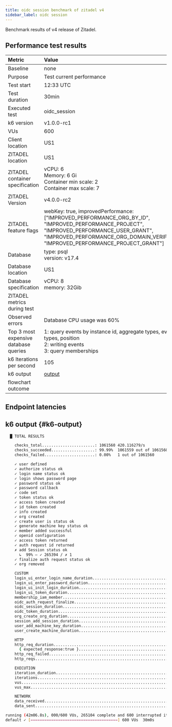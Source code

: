```yaml
---
title: oidc session benchmark of zitadel v4
sidebar_label: oidc session
---
```


Benchmark results of v4 release of Zitadel.

## Performance test results

| Metric                                | Value |
|:--------------------------------------|:------|
| Baseline                              | none  |
| Purpose                               | Test current performance |
| Test start                            | 12:33 UTC |
| Test duration                         | 30min |
| Executed test                         | oidc_session |
| k6 version                            | v1.0.0-rc1 |
| VUs                                   | 600 |
| Client location                       | US1 |
| ZITADEL location                      | US1 |
| ZITADEL container specification       | vCPU: 6<br/> Memory: 6 Gi <br/>Container min scale: 2<br/>Container max scale: 7 |
| ZITADEL Version                       | v4.0.0-rc2 |
| ZITADEL feature flags                 | webKey: true, improvedPerformance: \[\"IMPROVED\_PERFORMANCE\_ORG\_BY\_ID\", \"IMPROVED\_PERFORMANCE\_PROJECT\", \"IMPROVED\_PERFORMANCE\_USER\_GRANT\", \"IMPROVED\_PERFORMANCE\_ORG\_DOMAIN\_VERIFIED\", \"IMPROVED\_PERFORMANCE\_PROJECT\_GRANT\"\] |
| Database                              | type: psql<br />version: v17.4 |
| Database location                     | US1 |
| Database specification                | vCPU: 8<br/> memory: 32Gib |
| ZITADEL metrics during test           |  |
| Observed errors                       | Database CPU usage was 60% |
| Top 3 most expensive database queries | 1: query events by instance id, aggregate types, event types, position<br/>2: writing events<br/>3: query memberships<br/> |
| k6 Iterations per second              | 105 |
| k6 output                             | [output](#k6-output) |
| flowchart outcome                     | |

## Endpoint latencies



<BenchmarkChart testResults={OutputSource} />

## k6 output {#k6-output}

```bash
  █ TOTAL RESULTS 

    checks_total.......................: 1061560 420.116279/s
    checks_succeeded...................: 99.99%  1061559 out of 1061560
    checks_failed......................: 0.00%   1 out of 1061560

    ✓ user defined
    ✓ authorize status ok
    ✓ login name status ok
    ✓ login shows password page
    ✓ password status ok
    ✓ password callback
    ✓ code set
    ✓ token status ok
    ✓ access token created
    ✓ id token created
    ✓ info created
    ✓ org created
    ✓ create user is status ok
    ✓ generate machine key status ok
    ✓ member added successful
    ✓ openid configuration
    ✓ access token returned
    ✓ auth request id returned
    ✗ add Session status ok
      ↳  99% — ✓ 265394 / ✗ 1
    ✓ finalize auth request status ok
    ✓ org removed

    CUSTOM
    login_ui_enter_login_name_duration......................................: min=100.93ms avg=100.93ms max=100.93ms p(50)=100.93ms p(95)=100.93ms p(99)=100.93ms
    login_ui_enter_password_duration........................................: min=4.86ms   avg=4.86ms   max=4.86ms   p(50)=4.86ms   p(95)=4.86ms   p(99)=4.86ms  
    login_ui_init_login_duration............................................: min=71.62ms  avg=497.81ms max=19m45s   p(50)=442.5ms  p(95)=557.71ms p(99)=642.49ms
    login_ui_token_duration.................................................: min=80.88ms  avg=80.88ms  max=80.88ms  p(50)=80.88ms  p(95)=80.88ms  p(99)=80.88ms 
    membership_iam_member...................................................: min=65.45ms  avg=65.45ms  max=65.45ms  p(50)=65.45ms  p(95)=65.45ms  p(99)=65.45ms 
    oidc_auth_request_finalize..............................................: min=89.04ms  avg=1.32s    max=2m8s     p(50)=1.26s    p(95)=1.62s    p(99)=1.78s   
    oidc_session_duration...................................................: min=1.73s    avg=2.88s    max=21m54s   p(50)=2.73s    p(95)=3.26s    p(99)=3.54s   
    oidc_token_duration.....................................................: min=34.16ms  avg=34.16ms  max=34.16ms  p(50)=34.16ms  p(95)=34.16ms  p(99)=34.16ms 
    org_create_org_duration.................................................: min=41.58ms  avg=41.58ms  max=41.58ms  p(50)=41.58ms  p(95)=41.58ms  p(99)=41.58ms 
    session_add_session_duration............................................: min=105.71ms avg=1.06s    max=15m9s    p(50)=1s       p(95)=1.34s    p(99)=1.5s    
    user_add_machine_key_duration...........................................: min=50.3ms   avg=50.3ms   max=50.3ms   p(50)=50.3ms   p(95)=50.3ms   p(99)=50.3ms  
    user_create_machine_duration............................................: min=32.72ms  avg=32.72ms  max=32.72ms  p(50)=32.72ms  p(95)=32.72ms  p(99)=32.72ms 

    HTTP
    http_req_duration.......................................................: min=4.86ms   avg=1.04s    max=19m45s   p(50)=966.65ms p(95)=1.5s     p(99)=1.68s   
      { expected_response:true }............................................: min=4.86ms   avg=987.51ms max=19m45s   p(50)=966.55ms p(95)=1.5s     p(99)=1.68s   
    http_req_failed.........................................................: 0.01%  144 out of 796955
    http_reqs...............................................................: 796955 315.397876/s

    EXECUTION
    iteration_duration......................................................: min=1.73s    avg=2.88s    max=21m55s   p(50)=2.73s    p(95)=3.26s    p(99)=3.54s   
    iterations..............................................................: 265117 104.921029/s
    vus.....................................................................: 0      min=0             max=600
    vus_max.................................................................: 600    min=600           max=600

    NETWORK
    data_received...........................................................: 475 MB 188 kB/s
    data_sent...............................................................: 200 MB 79 kB/s

running (42m06.8s), 000/600 VUs, 265104 complete and 600 interrupted iterations
default ✓ [======================================] 600 VUs  30m0s
```

